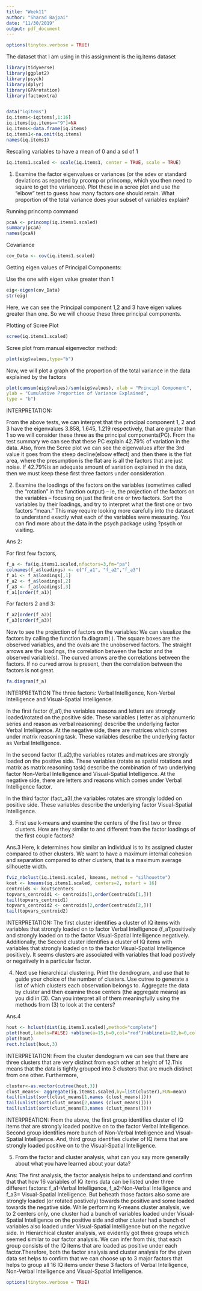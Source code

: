 ---
title: "Week11"
author: "Sharad Bajpai"
date: "11/30/2019"
output: pdf_document
---

```{r, include=FALSE}
options(tinytex.verbose = TRUE)
```

The dataset that I am using in this assignment is the iq.items dataset

```{r}
library(tidyverse)
library(ggplot2)
library(psych)
library(dplyr)
library(GPArotation)
library(factoextra)


data("iqitems")
iq.items<-iqitems[,1:16]
iq.items[iq.items=="9"]=NA
iq.items<-data.frame(iq.items)
iq.items1<-na.omit(iq.items)
names(iq.items1)
```

Rescaling variables to have a mean of 0 and a sd of 1

```{r}
iq.items1.scaled <- scale(iq.items1, center = TRUE, scale = TRUE)
```
1. Examine the factor eigenvalues or variances (or the sdev or standard deviations as reported by prcomp or princomp, which you then need to square to get the variances). Plot these in a scree plot and use the “elbow” test to guess how many factors one should retain. What proportion of the total variance does your subset of variables explain?

Running princomp command
```{r}
pcaA <- princomp(iq.items1.scaled)
summary(pcaA)
names(pcaA)
```
Covariance
```{r}
cov_Data <- cov(iq.items1.scaled)
```
Getting eigen values of Principal Components:

Use the one with eigen value greater than 1

```{r}
eig<-eigen(cov_Data)
str(eig)
```

Here, we can see the Principal component 1,2 and 3 have eigen values greater than one. So we will choose these three principal components.

Plotting of Scree Plot
```{r}
scree(iq.items1.scaled)
```
Scree plot from manual eigenvector method:
```{r}
plot(eig$values,type="b")
```

Now, we will plot a graph of the proportion of the total variance in the data explained by the factors

```{r}
plot(cumsum(eig$values)/sum(eig$values), xlab = "Principl Component",
ylab = "Cumulative Proportion of Variance Explained",
type = "b")
```
INTERPRETATION:

From the above tests, we can interpret that the principal component 1, 2 and 3 have the eigenvalues 3.858, 1.645, 1.219 respectively, that are greater than 1 so we will consider these three as the principal components(PC). From the test summary we can see that these PC explain 42.79% of variation in the data. Also, from the Scree plot we can see the eigenvalues after the 3rd value it goes from the steep decline(elbow effect) and then there is the flat area, where the presumption is the flat are is all the factors that are just noise. If 42.79%is an adequate amount of variation explained in the data, then we must keep these first three factors under consideration.


2. Examine the loadings of the factors on the variables (sometimes called the “rotation” in the function output) – ie, the projection of the factors on the variables – focusing on just the first one or two factors. Sort the variables by their loadings, and try to interpret what the first one or two factors “mean.” This may require looking more carefully into the dataset to understand exactly what each of the variables were measuring. You can find more about the data in the psych package using ?psych or visiting.

Ans 2:

For first few factors,
```{r}
f_a <- fa(iq.items1.scaled,nfactors=3,fm="pa")
colnames(f_a$loadings) <- c("f_a1", "f_a2","f_a3")
f_a1 <- f_a$loadings[,1]
f_a2 <- f_a$loadings[,2]
f_a3 <- f_a$loadings[,3]
f_a1[order(f_a1)]
```

For factors 2 and 3:

```{r}
f_a2[order(f_a2)]
f_a3[order(f_a3)]
```
Now to see the projection of factors on the variables: We can visualize the factors by calling the function fa.diagram( ). The square boxes are the observed variables, and the ovals are the unobserved factors. The
straight arrows are the loadings, the correlation between the factor and the observed variable(s). The curved arrows are the correlations between the factors. If no curved arrow is present, then the correlation between the factors is not great.

```{r}
fa.diagram(f_a)
```

INTERPRETATION The three factors: 
Verbal Intelligence, Non-Verbal Intelligence and Visual-Spatial Intelligence.

In the first factor (f_a1),the variables reasons and letters are strongly loaded/rotated on the positive side. These variables ( letter as alphanumeric series and reason as verbal reasoning) describe the underlying factor Verbal Intelligence. At the negative side, there are matrices which comes under matrix reasoning task. These variables describe the underlying factor as Verbal Intelligence.

In the second factor (f_a2),the variables rotates and matrices are strongly loaded on the positive side. These variables (rotate as spatial rotations and matrix as matrix reasoning task) describe the combination of two underlying factor Non-Verbal Intelligence and Visual-Spatial Intelligence. At the negative side, there are letters and reasons which comes under Verbal Intelligence factor.

In the third factor (fact_a3),the variables rotates are strongly lodded on positive side. These variables describe the underlying factor Visual-Spatial Intelligence.

3. First use k-means and examine the centers of the first two or three clusters. How are they similar to and different from the factor loadings of the first couple factors?

Ans.3 Here, k determines how similar an individual is to its assigned cluster compared to other clusters. We want to have a maximum internal cohesion and separation compared to other clusters, that is a maximum
average silhouette width.

```{r}
fviz_nbclust(iq.items1.scaled, kmeans, method = "silhouette")
kout <- kmeans(iq.items1.scaled, centers=2, nstart = 16)
centroids <- kout$centers
topvars_centroid1 <- centroids[1,order(centroids[1,])]
tail(topvars_centroid1)
topvars_centroid2 <- centroids[2,order(centroids[2,])]
tail(topvars_centroid2)
```
INTERPRETATION:
The first cluster identifies a cluster of IQ items with variables that strongly loaded on to factor Verbal Intelligence (f_a1)positively and strongly loaded on to the factor Visual-Spatial Intelligence negatively.
Additionally, the Second cluster identifies a cluster of IQ items with variables that strongly loaded on to the factor Visual-Spatial Intelligence positively. It seems clusters are associated with variables that load postively or negatively in a particular factor.

4. Next use hierarchical clustering. Print the dendrogram, and use that to guide your choice of the number of clusters. Use cutree to generate a list of which clusters each observation belongs to. Aggregate the data by cluster and then examine those centers (the aggregate means) as you did in (3). Can you interpret all of them meaningfully using the methods from (3) to look at the centers?

Ans.4
```{r}
hout <- hclust(dist(iq.items1.scaled),method="complete")
plot(hout,labels=FALSE) +abline(a=15,b=0,col="red")+abline(a=12,b=0,col="blue")
plot(hout)
rect.hclust(hout,3)
```
INTERPRETATION:
From the cluster dendogram we can see that there are three clusters that are very distinct from each other at height of 12.This means that the data is tightly grouped into 3 clusters that are much distinct from one other.
Furthermore,
```{r}
cluster<-as.vector(cutree(hout,3))
clust_means<- aggregate(iq.items1.scaled,by=list(cluster),FUN=mean)
tail(unlist(sort(clust_means[1,names (clust_means)])))
tail(unlist(sort(clust_means[2,names (clust_means)])))
tail(unlist(sort(clust_means[3,names (clust_means)])))
```

INTERPREATION:
From the above, the first group identifies cluster of IQ items that are strongly loaded positive on to the factor Verbal Intelligence. Second group identifies more bunch of Non-Verbal Intelligence and Visual-Spatial Intelligence. And, third group identifies cluster of IQ items that are strongly loaded positive on to the Visual-Spatial Intelligence.

5. From the factor and cluster analysis, what can you say more generally about what you have learned about your data?

Ans: 
The first analysis, the factor analysis helps to understand and confirm that that how 16 variables of IQ items data can be listed under three different factors: f_a1-Verbal Intelligence, f_a2-Non-Verbal Intelligence and f_a3= Visual-Spatial Intelligence. But beheath those factors also some are strongly loaded (or rotated postively) towards the positive and some loaded towards the negative side. While performing K-means cluster analysis, we to 2 centers only, one cluster had a bunch of variables loaded under Visual-Spatial Intelligence on the positive side and other cluster had a bunch of variables also loaded under Visual-Spatial Intelligence but on the negative side. In Hierarchical cluster analysis, we evidently got three groups which seemed similar to our factor analysis. We can infer from this, that each group consists of the IQ items that are loaded as positive under each factor.Therefore, both the factor analysis and cluster analysis for the given data set helps to confirm that we can choose up to 3 major factors that helps to group all 16 IQ items under these 3 factors of Verbal Intelligence, Non-Verbal Intelligence and Visual-Spatial Intelligence.

```{r, include=FALSE}
options(tinytex.verbose = TRUE)
```